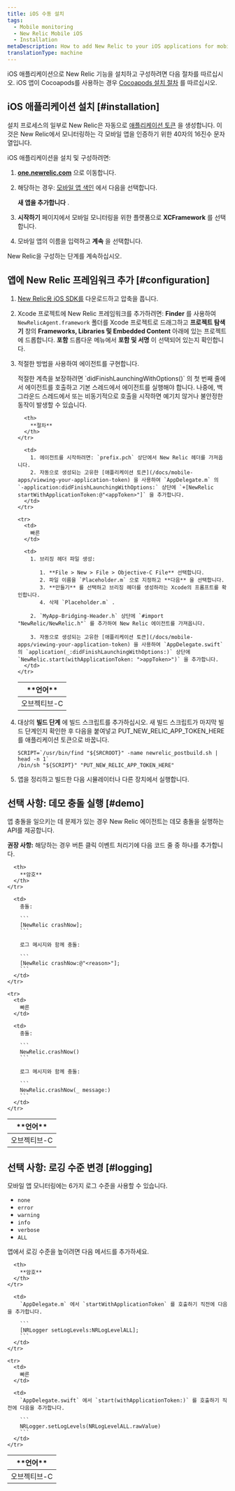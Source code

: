 ```yaml
---
title: iOS 수동 설치
tags:
  - Mobile monitoring
  - New Relic Mobile iOS
  - Installation
metaDescription: How to add New Relic to your iOS applications for mobile monitoring.
translationType: machine
---
```


iOS 애플리케이션으로 New Relic 기능을 설치하고 구성하려면 다음 절차를 따르십시오. iOS 앱이 Cocoapods를 사용하는 경우 [Cocoapods 설치 절차](/docs/mobile-monitoring-installation/cocoapods-installation-and-configuration) 를 따르십시오.

## iOS 애플리케이션 설치 [#installation]

설치 프로세스의 일부로 New Relic은 자동으로 [애플리케이션 토큰](/docs/mobile-apps/viewing-your-application-token) 을 생성합니다. 이것은 New Relic에서 모니터링하는 각 모바일 앱을 인증하기 위한 40자의 16진수 문자열입니다.

iOS 애플리케이션을 설치 및 구성하려면:

1. **[one.newrelic.com](https://one.newrelic.com/all-capabilities)** 으로 이동합니다.

2. 해당하는 경우: [모바일 앱 색인](/docs/mobile-apps/mobile-apps-menu) 에서 다음을 선택합니다.

   <Icon name="fe-plus-circle"/>

   **새 앱을 추가합니다** .

3. **시작하기** 페이지에서 모바일 모니터링을 위한 플랫폼으로 **XCFramework** 를 선택합니다.

4. 모바일 앱의 이름을 입력하고 **계속** 을 선택합니다.

New Relic을 구성하는 단계를 계속하십시오.

## 앱에 New Relic 프레임워크 추가 [#configuration]

1. [New Relic용 iOS SDK를](/docs/release-notes/mobile-release-notes/xcframework-release-notes) 다운로드하고 압축을 풉니다.

2. Xcode 프로젝트에 New Relic 프레임워크를 추가하려면: **Finder** 를 사용하여 `NewRelicAgent.framework` 폴더를 Xcode 프로젝트로 드래그하고 **프로젝트 탐색기** 창의 **Frameworks, Libraries 및 Embedded Content** 아래에 있는 프로젝트에 드롭합니다. **포함** 드롭다운 메뉴에서 **포함 및 서명** 이 선택되어 있는지 확인합니다.

3. 적절한 방법을 사용하여 에이전트를 구현합니다.

   <Callout variant="important">
     적절한 계측을 보장하려면 `didFinishLaunchingWithOptions()` 의 첫 번째 줄에서 에이전트를 호출하고 기본 스레드에서 에이전트를 실행해야 합니다. 나중에, 백그라운드 스레드에서 또는 비동기적으로 호출을 시작하면 예기치 않거나 불안정한 동작이 발생할 수 있습니다.
   </Callout>

   <table>
     <thead>
       <tr>
         <th style={{ width: "150px" }}>
           **언어**
         </th>

         <th>
           **절차**
         </th>
       </tr>
     </thead>

     <tbody>
       <tr>
         <td>
           오브젝티브-C
         </td>

         <td>
           1. 에이전트를 시작하려면: `prefix.pch` 상단에서 New Relic 헤더를 가져옵니다.
           2. 자동으로 생성되는 고유한 [애플리케이션 토큰](/docs/mobile-apps/viewing-your-application-token) 을 사용하여 `AppDelegate.m` 의 `-application:didFinishLaunchingWithOptions:` 상단에 `+[NewRelic startWithApplicationToken:@"<appToken>"]` 을 추가합니다.
         </td>
       </tr>

       <tr>
         <td>
           빠른
         </td>

         <td>
           1. 브리징 헤더 파일 생성:

              1. **File > New > File > Objective-C File** 선택합니다.
              2. 파일 이름을 `Placeholder.m` 으로 지정하고 **다음** 을 선택합니다.
              3. **만들기** 를 선택하고 브리징 헤더를 생성하라는 Xcode의 프롬프트를 확인합니다.
              4. 삭제 `Placeholder.m` .

           2. `MyApp-Bridging-Header.h` 상단에 `#import "NewRelic/NewRelic.h"` 를 추가하여 New Relic 에이전트를 가져옵니다.

           3. 자동으로 생성되는 고유한 [애플리케이션 토큰](/docs/mobile-apps/viewing-your-application-token) 을 사용하여 `AppDelegate.swift` 의 `application(_:didFinishLaunchingWithOptions:)` 상단에 `NewRelic.start(withApplicationToken: ">appToken>")` 을 추가합니다.
         </td>
       </tr>
     </tbody>
   </table>

4. 대상의 **빌드 단계** 에 빌드 스크립트를 추가하십시오. 새 빌드 스크립트가 마지막 빌드 단계인지 확인한 후 다음을 붙여넣고 PUT_NEW_RELIC_APP_TOKEN_HERE를 애플리케이션 토큰으로 바꿉니다.

   ```
   SCRIPT=`/usr/bin/find "${SRCROOT}" -name newrelic_postbuild.sh | head -n 1`
   /bin/sh "${SCRIPT}" "PUT_NEW_RELIC_APP_TOKEN_HERE"
   ```

5. 앱을 정리하고 빌드한 다음 시뮬레이터나 다른 장치에서 실행합니다.

<InstallFeedback/>

## 선택 사항: 데모 충돌 실행 [#demo]

앱 충돌을 일으키는 데 문제가 있는 경우 New Relic 에이전트는 데모 충돌을 실행하는 API를 제공합니다.

**권장 사항:** 해당하는 경우 버튼 클릭 이벤트 처리기에 다음 코드 줄 중 하나를 추가합니다.

<table>
  <thead>
    <tr>
      <th style={{ width: "150px" }}>
        **언어**
      </th>

      <th>
        **암호**
      </th>
    </tr>
  </thead>

  <tbody>
    <tr>
      <td>
        오브젝티브-C
      </td>

      <td>
        충돌:

        ```
        [NewRelic crashNow];
        ```

        로그 메시지와 함께 충돌:

        ```
        [NewRelic crashNow:@"<reason>"];
        ```
      </td>
    </tr>

    <tr>
      <td>
        빠른
      </td>

      <td>
        충돌:

        ```
        NewRelic.crashNow()
        ```

        로그 메시지와 함께 충돌:

        ```
        NewRelic.crashNow(_ message:)
        ```
      </td>
    </tr>
  </tbody>
</table>

## 선택 사항: 로깅 수준 변경 [#logging]

모바일 앱 모니터링에는 6가지 로그 수준을 사용할 수 있습니다.

* `none`
* `error`
* `warning`
* `info`
* `verbose`
* `ALL`

앱에서 로깅 수준을 높이려면 다음 메서드를 추가하세요.

<table>
  <thead>
    <tr>
      <th style={{ width: "150px" }}>
        **언어**
      </th>

      <th>
        **암호**
      </th>
    </tr>
  </thead>

  <tbody>
    <tr>
      <td>
        오브젝티브-C
      </td>

      <td>
        `AppDelegate.m` 에서 `startWithApplicationToken` 를 호출하기 직전에 다음을 추가합니다.

        ```
        [NRLogger setLogLevels:NRLogLevelALL];
        ```
      </td>
    </tr>

    <tr>
      <td>
        빠른
      </td>

      <td>
        `AppDelegate.swift` 에서 `start(withApplicationToken:)` 를 호출하기 직전에 다음을 추가합니다.

        ```
        NRLogger.setLogLevels(NRLogLevelALL.rawValue)
        ```
      </td>
    </tr>
  </tbody>
</table>